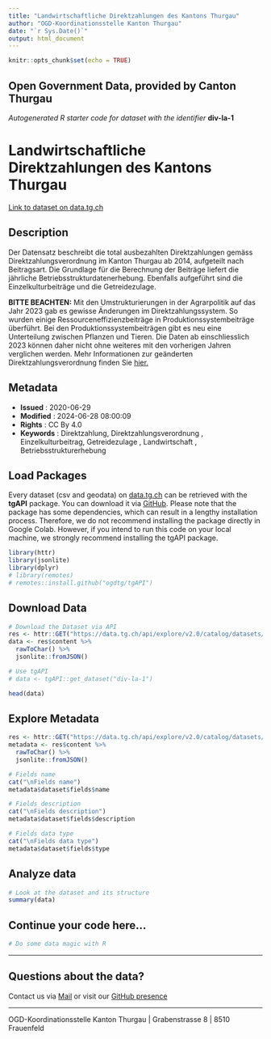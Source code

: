 ```yaml
---
title: "Landwirtschaftliche Direktzahlungen des Kantons Thurgau"
author: "OGD-Koordinationsstelle Kanton Thurgau"
date: "`r Sys.Date()`"
output: html_document
---
```


```r
knitr::opts_chunk$set(echo = TRUE)
```

## Open Government Data, provided by **Canton Thurgau**
*Autogenerated R starter code for dataset with the identifier* **div-la-1**


# **Landwirtschaftliche Direktzahlungen des Kantons Thurgau**

[Link to dataset on data.tg.ch](https://data.tg.ch/explore/dataset/div-la-1/information/)

## Description

<p>Der Datensatz beschreibt die total ausbezahlten Direktzahlungen gemäss Direktzahlungsverordnung im Kanton Thurgau ab 2014, aufgeteilt nach Beitragsart. Die Grundlage für die Berechnung der Beiträge liefert die jährliche Betriebsstrukturdatenerhebung.  Ebenfalls aufgeführt sind die Einzelkulturbeiträge und die Getreidezulage.</p><p><b>BITTE BEACHTEN:</b> Mit den Umstrukturierungen in der Agrarpolitik auf das Jahr 2023 gab es gewisse Änderungen im Direktzahlungssystem. So wurden einige Ressourceneffizienzbeiträge in Produktionssystembeiträge überführt. Bei den Produktionssystembeiträgen gibt es neu eine Unterteilung zwischen Pflanzen und Tieren. Die Daten ab einschliesslich 2023 können daher nicht ohne weiteres mit den vorherigen Jahren verglichen werden. Mehr Informationen zur geänderten Direktzahlungsverordnung finden Sie <a href='https://arenenberg.tg.ch/details.html/706/news/59238' target='_blank'>hier.</a></p>

## Metadata

- **Issued**                   : 2020-06-29
- **Modified**                 : 2024-06-28 08:00:09
- **Rights**                   : CC By 4.0
- **Keywords**                 : Direktzahlung, Direktzahlungsverordnung , Einzelkulturbeitrag, Getreidezulage , Landwirtschaft , Betriebsstrukturerhebung 

## Load Packages

Every dataset (csv and geodata) on [data.tg.ch](https://data.tg.ch/pages/start/) can be retrieved with the **tgAPI** package. You can download it via [GitHub](https://github.com/ogdtg/tgAPI). Please note that the package has some dependencies, which can result in a lengthy installation process. Therefore, we do not recommend installing the package directly in Google Colab. However, if you intend to run this code on your local machine, we strongly recommend installing the tgAPI package.

```r
library(httr)
library(jsonlite)
library(dplyr)
# library(remotes)
# remotes::install.github("ogdtg/tgAPI")

```


## Download Data


```r
# Download the Dataset via API
res <- httr::GET("https://data.tg.ch/api/explore/v2.0/catalog/datasets/div-la-1/exports/json")
data <- res$content %>%
  rawToChar() %>%
  jsonlite::fromJSON()

# Use tgAPI
# data <- tgAPI::get_dataset("div-la-1")

head(data)

```


## Explore Metadata

```r

res <- httr::GET("https://data.tg.ch/api/explore/v2.0/catalog/datasets/div-la-1")
metadata <- res$content %>%
  rawToChar() %>%
  jsonlite::fromJSON()

# Fields name
cat("\nFields name")
metadata$dataset$fields$name

# Fields description
cat("\nFields description")
metadata$dataset$fields$description

# Fields data type
cat("\nFields data type")
metadata$dataset$fields$type

```


## Analyze data

```r

# Look at the dataset and its structure
summary(data)

```


## Continue your code here...


```r
# Do some data magic with R
```

------------------------------------------------------------------------

## Questions about the data?

Contact us via [Mail](mailto:ogd@tg.ch) or visit our [GitHub presence](https://github.com/ogdtg)


------------------------------------------------------------------------

OGD-Koordinationsstelle Kanton Thurgau | Grabenstrasse 8 | 8510 Frauenfeld
